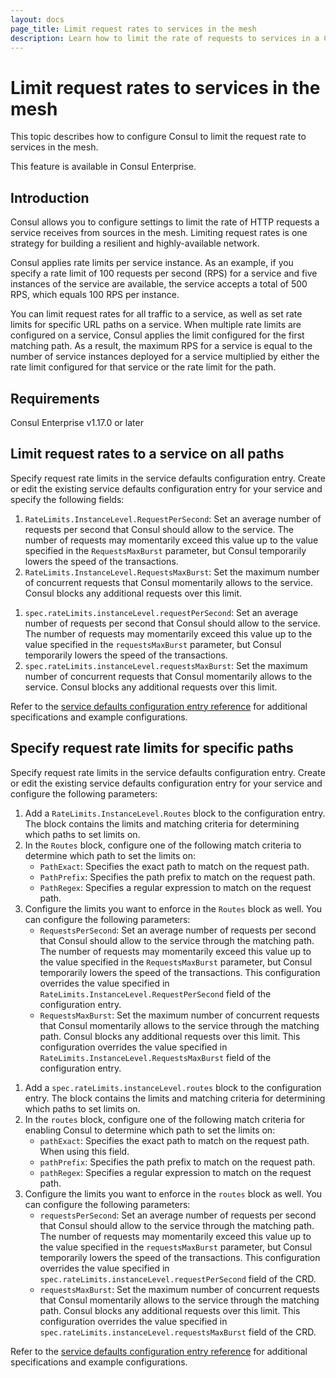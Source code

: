 ```yaml
---
layout: docs
page_title: Limit request rates to services in the mesh
description: Learn how to limit the rate of requests to services in a Consul service mesh. Rate limits on requests improves network resilience and availability
---
```


# Limit request rates to services in the mesh

This topic describes how to configure Consul to limit the request rate to services in the mesh.

<EnterpriseAlert> This feature is available in Consul Enterprise. </EnterpriseAlert>

## Introduction

Consul allows you to configure settings to limit the rate of HTTP requests a service receives from sources in the mesh. Limiting request rates is one strategy for building a resilient and highly-available network.

Consul applies rate limits per service instance. As an example, if you specify a rate limit of 100 requests per second (RPS) for a service and five instances of the service are available, the service accepts a total of 500 RPS, which equals 100 RPS per instance.

You can limit request rates for all traffic to a service, as well as set rate limits for specific URL paths on a service. When multiple rate limits are configured on a service, Consul applies the limit configured for the first matching path. As a result, the maximum RPS for a service is equal to the number of service instances deployed for a service multiplied by either the rate limit configured for that service or the rate limit for the path.

## Requirements

Consul Enterprise v1.17.0 or later

## Limit request rates to a service on all paths

Specify request rate limits in the service defaults configuration entry. Create or edit the existing service defaults configuration entry for your service and specify the following fields:

<Tabs>
<Tab heading="VMs" group="vms">

1. `RateLimits.InstanceLevel.RequestPerSecond`: Set an average number of requests per second that Consul should allow to the service. The number of requests may momentarily exceed this value up to the value specified in the `RequestsMaxBurst` parameter, but Consul temporarily lowers the speed of the transactions.
1. `RateLimits.InstanceLevel.RequestsMaxBurst`: Set the maximum number of concurrent requests that Consul momentarily allows to the service. Consul blocks any additional requests over this limit.

</Tab>
<Tab heading="Kubernetes" group="k8s">

1. `spec.rateLimits.instanceLevel.requestPerSecond`: Set an average number of requests per second that Consul should allow to the service. The number of requests may momentarily exceed this value up to the value specified in the `requestsMaxBurst` parameter, but Consul temporarily lowers the speed of the transactions.
1. `spec.rateLimits.instanceLevel.requestsMaxBurst`: Set the maximum number of concurrent requests that Consul momentarily allows to the service. Consul blocks any additional requests over this limit.

</Tab>
</Tabs>

Refer to the [service defaults configuration entry reference](/consul/docs/connect/config-entries/service-defaults) for additional specifications and example configurations.

## Specify request rate limits for specific paths

Specify request rate limits in the service defaults configuration entry. Create or edit the existing service defaults configuration entry for your service and configure the following parameters:

<Tabs>
<Tab heading="VMs" group="vms">

1. Add a `RateLimits.InstanceLevel.Routes` block to the configuration entry. The block contains the limits and matching criteria for determining which paths to set limits on.
1. In the `Routes` block, configure one of the following match criteria to determine which path to set the limits on:
   - `PathExact`: Specifies the exact path to match on the request path.
   - `PathPrefix`: Specifies the path prefix to match on the request path.
   - `PathRegex`: Specifies a regular expression to match on the request path.
1. Configure the limits you want to enforce in the `Routes` block as well. You can configure the following parameters:
   - `RequestsPerSecond`: Set an average number of requests per second that Consul should allow to the service through the matching path. The number of requests may momentarily exceed this value up to the value specified in the `RequestsMaxBurst` parameter, but Consul temporarily lowers the speed of the transactions. This configuration overrides the value specified in `RateLimits.InstanceLevel.RequestPerSecond` field of the configuration entry.
   - `RequestsMaxBurst`: Set the maximum number of concurrent requests that Consul momentarily allows to the service through the matching path. Consul blocks any additional requests over this limit. This configuration overrides the value specified in `RateLimits.InstanceLevel.RequestsMaxBurst` field of the configuration entry.

</Tab>
<Tab heading="Kubernetes" group="k8s">

1. Add a `spec.rateLimits.instanceLevel.routes` block to the configuration entry. The block contains the limits and matching criteria for determining which paths to set limits on.
1. In the `routes` block, configure one of the following match criteria for enabling Consul to determine which path to set the limits on:
   - `pathExact`: Specifies the exact path to match on the request path. When using this field.
   - `pathPrefix`: Specifies the path prefix to match on the request path.
   - `pathRegex`: Specifies a regular expression to match on the request path.
1. Configure the limits you want to enforce in the `routes` block as well. You can configure the following parameters:
   - `requestsPerSecond`: Set an average number of requests per second that Consul should allow to the service through the matching path. The number of requests may momentarily exceed this value up to the value specified in the `requestsMaxBurst` parameter, but Consul temporarily lowers the speed of the transactions. This configuration overrides the value specified in `spec.rateLimits.instanceLevel.requestPerSecond` field of the CRD.
   - `requestsMaxBurst`: Set the maximum number of concurrent requests that Consul momentarily allows to the service through the matching path. Consul blocks any additional requests over this limit. This configuration overrides the value specified in `spec.rateLimits.instanceLevel.requestsMaxBurst` field of the CRD.

</Tab>
</Tabs>

Refer to the [service defaults configuration entry reference](/consul/docs/connect/config-entries/service-defaults) for additional specifications and example configurations.


